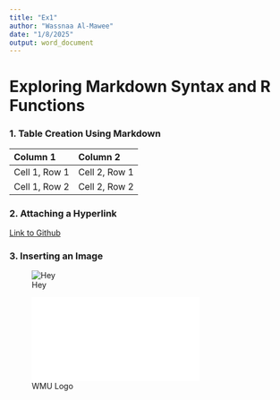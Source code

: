 ```yaml
---
title: "Ex1"
author: "Wassnaa Al-Mawee"
date: "1/8/2025"
output: word_document
---
```


# Exploring Markdown Syntax and R Functions

### 1. Table Creation Using Markdown

| Column 1    | Column 2    |
|:------------|:------------|
| Cell 1, Row 1 | Cell 2, Row 1 |
| Cell 1, Row 2 | Cell 2, Row 2 |


### 2. Attaching a Hyperlink

[Link to Github](https://github.com/rekhaWMU/R-File-Modification) 


### 3. Inserting an Image

![Hey](https://www.google.com/imgres?q=hey&imgurl=https%3A%2F%2Fstatic.vecteezy.com%2Fsystem%2Fresources%2Fpreviews%2F005%2F177%2F054%2Fnon_2x%2Fhey-comic-onomatopoeia-free-vector.jpg&imgrefurl=https%3A%2F%2Fwww.vecteezy.com%2Ffree-vector%2Fhey&docid=55o_yEr7eMvrYM&tbnid=wii5t6L2XSaFTM&vet=12ahUKEwjU24vjhvSKAxWS4MkDHWkWJMUQM3oECE4QAA..i&w=980&h=980&hcb=2&ved=2ahUKEwjU24vjhvSKAxWS4MkDHWkWJMUQM3oECE4QAA)

![WMU Logo](/Users/rekhashrestha/Desktop/WMU primary coated cmyk.pdf)


